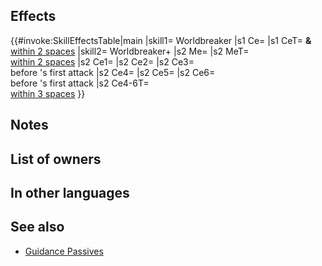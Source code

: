 {{Passive
|type=C
|name=Worldbreaker
|exclusive=1
|canUseWeapon={{WeaponList|All}}
|canUseMove={{MoveList|All}}
|properties=random_owner
|1name=Worldbreaker
|1tagid=SID_神槌大地を穿つ
|1cost=300
|1effect=Grants Special cooldown charge +1 per attack during combat to unit and allies within 2 spaces. (Only highest value applied. Does not stack.)
|1required=-
|1next=-
|2name=Worldbreaker+
|alt2name=Worldbreaker Plus
|2tagid=SID_神槌大地を穿つ・神
|2effect=Allies within 2 spaces of unit can move to any space within 2 spaces of unit.<br><br>Grants Atk/Def/Res+5 and Special cooldown charge +1 to unit per attack (only highest value applied; does not stack), and grants Special cooldown count-2 to unit before unit's first attack during combat.<br><br>Grants Atk/Def/Res+4 and Special cooldown charge +1 per attack to allies within 3 spaces of unit (only highest value applied; does not stack), and grants Special cooldown count-1 to those allies before their first attack during their combat.
|2cost=300
|properties2=
}}
==Effects==
{{#invoke:SkillEffectsTable|main
|skill1={{Si|Worldbreaker}} Worldbreaker
|s1 Ce={{Eft|Accelerate Charge}}
|s1 CeT={{Tgt|Unit}} '''&''' {{Tgt|Allies}}<br>[[within 2 spaces]]
|skill2={{Si|Worldbreaker+}} Worldbreaker+
|s2 Me={{Eft|Warp|[[within 2 spaces]]<br>of {{Tgt|Unit}}}}
|s2 MeT={{Tgt|Allies}}<br>[[within 2 spaces]]
|s2 Ce1={{Eft|Temporary buffs|Atk/Def/Res|5}}
|s2 Ce2={{Eft|Accelerate Charge}}
|s2 Ce3={{Eft|Reduce Cooldown|2}}<br>before {{Tgt|Unit}}'s first attack
|s2 Ce4={{Eft|Temporary buffs|Atk/Def/Res|4}}
|s2 Ce5={{Eft|Accelerate Charge}}
|s2 Ce6={{Eft|Reduce Cooldown|1}}<br>before {{Tgt|Ally}}'s first attack
|s2 Ce4-6T={{Tgt|Allies}}<br>[[within 3 spaces]]
}}
==Notes==
{{CooldownChargePlus}}
{{AlliesCombatEffect|special cooldown charge +1}}
{{Warp interaction|name=Worldbreaker+}}
{{Temporary buffs|name=Worldbreaker+}}
{{CombatCooldownCount|-2/-1|name=Worldbreaker+}}
{{AlliesCombatEffect|temporary buffs, special cooldown charge +1 and special cooldown count -1|name=Worldbreaker+}}
==List of owners==
{{Skill Hero List}}
==In other languages==
{{OtherLanguages
|japanese=神槌大地を穿つ
|japaneseNotes=''The Divine Hammer Pierces the Land''
|german=Weltenspalter
|spanishEU=Devastamundos
|spanishLA=Devastamundos
|french=Briseur d'univers
|italian=Spaccamondi
|chineseTW=神錘貫穿大地
|portuguese=Quebra-mundos
}}
==See also==
{{See also skills|cond=(Description LIKE '%allies within _ spaces%grants special cooldown charge +1%' OR Description LIKE '%special cooldown charge +1%to allies _within _ spaces%') AND Description NOT LIKE '%at start of turn%' AND Description NOT LIKE '%unit after combat%' OR Description LIKE '%any space within _ spaces of unit%' AND Exclusive='1'}}
* [[Skill families/C Passives#Guidance|Guidance Passives]]
{{Passives Navbox|C}}